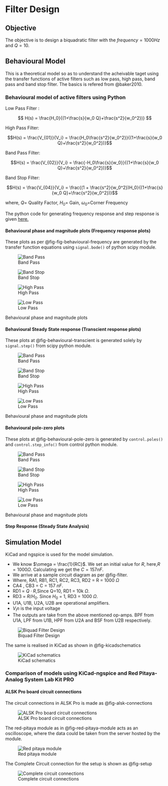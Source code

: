# Filter Design

## Objective

The objective is to design a biquadratic filter with the $frequency = 1000 Hz$ and $Q = 10$.

## Behavioural Model

This is a theoretical model so as to understand the acheivable taget using the transfer functions of active filters such as low pass, high pass, band pass and band stop filter. The basics is refered from @baker2010.

### Behavioural model of active filters using Python

Low Pass Filter :

$$
H(s) = \frac{H_0}{(1+\frac{s}{w_0 Q}+\frac{s^2}{w_0^2})}
$$

High Pass Filter:  

$$H(s) = \frac{V_{01}}{V_i} = \frac{H_0\frac{s^2}{w_0^2}}{(1+\frac{s}{w_0 Q}+\frac{s^2}{w_0^2})}$$

Band Pass Filter:  

$$H(s) = \frac{V_{02}}{V_i} = \frac{-H_0\frac{s}{w_0}}{(1+\frac{s}{w_0 Q}+\frac{s^2}{w_0^2})}$$

Band Stop Filter:  

$$H(s) = \frac{V_{04}}{V_i} = \frac{(1 + \frac{s^2}{w_0^2})H_0}{(1+\frac{s}{w_0 Q}+\frac{s^2}{w_0^2})}$$

where, $Q$= Quality Factor, $H_0$= Gain,  $\omega_0$=Corner Frequency

The python code for generating frequency response and step response is given [here.](https://github.com/oreymaonr/hsb-amcd-sose2025-5/blob/main/content/plotfn.py)

#### Behavioural phase and magnitude plots (Frequency response plots)

These plots as per @fig-fig-behavioural-frequency are generated by the transfer function equations using `signal.bode()` of python scipy module.

::: {#fig-behavioural-frequency layout-ncol=2}

![Band Pass](./RAW/images/behaviourial/bode/bpf.png){#fig-bpf}

![Band Stop](./RAW/images/behaviourial/bode/bsf.png){#fig-bpf}

![High Pass](./RAW/images/behaviourial/bode/hpf.png){#fig-bpf}

![Low Pass](./RAW/images/behaviourial/bode/lpf.png){#fig-bpf}

Behavioural phase and magnitude plots
:::

#### Behavioural Steady State response (Transcient response plots)

These plots at @fig-behavioural-transcient is generated solely by `signal.step()` from scipy python module.

::: {#fig-behavioural-transcient layout-ncol=2}

![Band Pass](./RAW/images/behaviourial/Transcient/bpf.png){#fig-bpf}

![Band Stop](./RAW/images/behaviourial/Transcient/bsf.png){#fig-bpf}

![High Pass](./RAW/images/behaviourial/Transcient/hpf.png){#fig-bpf}

![Low Pass](./RAW/images/behaviourial/Transcient/lpf.png){#fig-bpf}

Behavioural phase and magnitude plots
:::


#### Behavioural pole-zero plots

These plots at @fig-behavioural-pole-zero is generated by `control.poles()` and `control.step_info()` from control python module.

::: {#fig-behavioural-pole-zero layout-ncol=2}

![Band Pass](./RAW/images/behaviourial/pzplot/bpf.png){#fig-bpf}

![Band Stop](./RAW/images/behaviourial/pzplot/bsf.png){#fig-bpf}

![High Pass](./RAW/images/behaviourial/pzplot/hpf.png){#fig-bpf}

![Low Pass](./RAW/images/behaviourial/pzplot/lpf.png){#fig-bpf}

Behavioural phase and magnitude plots
:::

#### Step Response (Steady State Analysis)

## Simulation Model

KiCad and ngspice is used for the model simulation. 

- We know $\omega = \frac{1}{RC}$. We set an initial value for $R$, here,$R=1000 \Omega$. Calculating we get the $C = 157 nF$.
- We arrive at a sample circuit diagram as per @fig-filter. 
- Where, RA1, RB1, RC1, RC2, RC3, RD2 = R = 1000 $\Omega$
- CA4 , CB3 = C = 157 $nF$. 
- RD1 = $Q \cdot R$,Since Q=10, RD1 = 10k $\Omega$. 
- RD3 = $R/H_0$. Since $H_0$ = 1, RD3 = 1000 $\Omega$.
- U1A, U1B, U2A, U2B are operational amplifiers.
- $V_in$ is the input voltage
- The outputs are take from the above mentioned op-amps. BPF from U1A, LPF from U1B, HPF from U2A and BSF from U2B respectively. 

![Biquad Filter Design](./RAW/FilterDiagram.svg){#fig-filter}

The same is realised in KiCad as shown in @fig-kicadschematics

![KiCad schematics](./RAW/images/breadcrumps/RealKHNbiquad.svg){#fig-kicadschematics}

### Comparison of models using **KiCad-ngspice** and **Red Pitaya-Analog System Lab Kit PRO**

#### ALSK Pro board circuit connections

The circuit connections in ALSK Pro is made as @fig-alsk-connections

![ALSK Pro board circuit connections](./RAW/images/breadcrumps/alskdigikey.jpg){#fig-alsk-connections}

The red-pitaya module as in @fig-red-pitaya-module acts as an oscilloscope, where the data could be taken from the server hosted by the module.

![Red pitaya module](./RAW/images/breadcrumps/red-pitaya.jpg){#fig-red-pitaya-module}

The Complete Circuit connection for the setup is shown as @fig-setup

![Complete circuit connections](./RAW/images/breadcrumps/setup.jpg){#fig-setup}